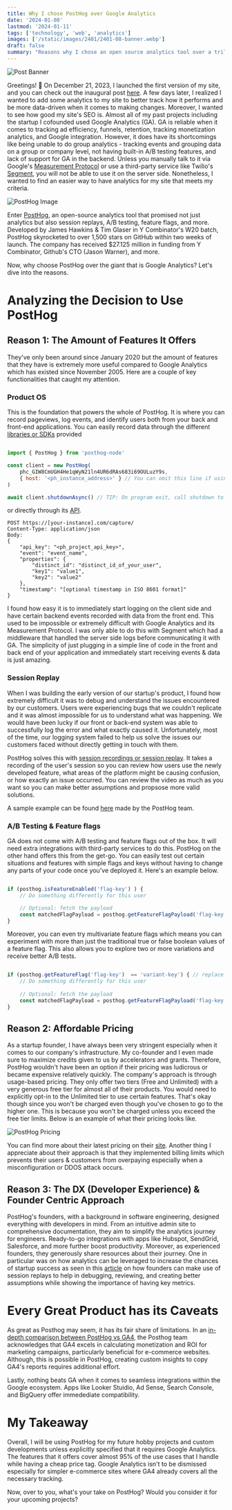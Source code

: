 ```yaml
---
title: Why I chose PostHog over Google Analytics
date: '2024-01-08'
lastmod: '2024-01-11'
tags: ['technology', 'web', 'analytics']
images: ['/static/images/2401/2401-08-banner.webp']
draft: false
summary: "Reasons why I chose an open source analytics tool over a trillion dollar company's battle-tested software."
---
```


![Post Banner](/static/images/2401/2401-08-banner.webp)

Greetings! 🚀 On December 21, 2023, I launched the first version of my site, and you can check out the inaugural post [here](https://francisaguilar.co/blog/231221-hello-world).
A few days later, I realized I wanted to add some analytics to my site to better track how it performs and be more data-driven when it comes to making changes.
Moreover, I wanted to see how good my site's SEO is. Almost all of my past projects including the startup I cofounded used Google Analytics (GA). 
GA is reliable when it comes to tracking ad efficiency, funnels, retention, tracking monetization analytics, and Google integration.
However, it does have its shortcomings like being unable to do group analytics - tracking events and grouping data on a group or company level, not having built-in A/B testing features,
and lack of support for GA in the backend. Unless you manually talk to it via Google's [Measurement Protocol](https://developers.google.com/analytics/devguides/collection/protocol/ga4)
or use a third-party service like Twilio's [Segment](https://segment.com/), you will not be able to use it on the server side. 
Nonetheless, I wanted to find an easier way to have analytics for my site that meets my criteria.

![PostHog Image](/static/images/2401/2401-08-posthog-image.webp)

Enter [PostHog](https://posthog.com/), an open-source analytics tool that promised not just analytics but also session replays, A/B testing, feature flags, and more. 
Developed by James Hawkins & Tim Glaser in Y Combinator's W20 batch, PostHog skyrocketed to over 1,500 stars on GitHub within two weeks of launch.
The company has received $27.125 million in funding from Y Combinator, Github's CTO (Jason Warner), and more.

Now, why choose PostHog over the giant that is Google Analytics? Let's dive into the reasons.

# Analyzing the Decision to Use PostHog

## Reason 1: The Amount of Features It Offers

They've only been around since January 2020 but the amount of features that they have is extremely more useful compared to Google Analytics which has existed since November 2005. 
Here are a couple of key functionalities that caught my attention.

### Product OS

This is the foundation that powers the whole of PostHog. It is where you can record pageviews, log events, and identify users both from your back and front-end applications.
You can easily record data through the different [libraries or SDKs](https://posthog.com/docs/getting-started/install?tab=sdks) provided 

``` javascript

import { PostHog } from 'posthog-node'

const client = new PostHog(
    phc_GIW8CmUGH4He1qWyN21ln4UR6dRAs683i69OULuzY9s,
    { host: '<ph_instance_address>' } // You can omit this line if using PostHog Cloud
)

await client.shutdownAsync() // TIP: On program exit, call shutdown to stop pending pollers and flush any remaining events

```

or directly through its [API](https://posthog.com/docs/getting-started/install?tab=api).

``` http
POST https://[your-instance].com/capture/
Content-Type: application/json
Body:
{
    "api_key": "<ph_project_api_key>",
    "event": "event_name",
    "properties": {
        "distinct_id": "distinct_id_of_your_user",
        "key1": "value1",
        "key2": "value2"
    },
    "timestamp": "[optional timestamp in ISO 8601 format]"
}

```

I found how easy it is to immediately start logging on the client side and have certain backend events recorded with data from the front end. 
This used to be impossible or extremely difficult with Google Analytics and its Measurement Protocol. 
I was only able to do this with Segment which had a middleware that handled the server side logs before communicating it with GA.
The simplicity of just plugging in a simple line of code in the front and back end of your application and immediately start receiving events & data is just amazing.

### Session Replay

When I was building the early version of our startup's product, I found how extremely difficult it was to debug and understand the issues encountered by our customers.
Users were experiencing bugs that we couldn't replicate and it was almost impossible for us to understand what was happening. 
We would have been lucky if our front or back-end system was able to successfully log the error and what exactly caused it. 
Unfortunately, most of the time, our logging system failed to help us solve the issues our customers faced without directly getting in touch with them.

PostHog solves this with [session recordings or session replay](https://posthog.com/docs/session-replay). 
It takes a recording of the user's session so you can review how users use the newly developed feature, what areas of the platform might be causing confusion, or how exactly an issue occurred.
You can review the video as much as you want so you can make better assumptions and propsose more valid solutions.

A sample example can be found [here](https://posthog.com/docs/session-replay/installation) made by the PostHog team.

### A/B Testing & Feature flags

GA does not come with A/B testing and feature flags out of the box. It will need extra integrations with third-party services to do this. PostHog on the other hand offers this from the get-go.
You can easily test out certain situations and features with simple flags and keys without having to change any parts of your code once you've deployed it. Here's an example below.

``` javascript

if (posthog.isFeatureEnabled('flag-key') ) {
    // Do something differently for this user

    // Optional: fetch the payload
    const matchedFlagPayload = posthog.getFeatureFlagPayload('flag-key')
}

```

Moreover, you can even try multivariate feature flags which means you can experiment with more than just the traditional true or false boolean values of a feature flag.
This also allows you to explore two or more variations and receive better A/B tests.

``` javascript

if (posthog.getFeatureFlag('flag-key')  == 'variant-key') { // replace 'variant-key' with the key of your variant
    // Do something differently for this user
    
    // Optional: fetch the payload
    const matchedFlagPayload = posthog.getFeatureFlagPayload('flag-key')
}

```

## Reason 2: Affordable Pricing

As a startup founder, I have always been very stringent especially when it comes to our company's infrastructure. 
My co-founder and I even made sure to maximize credits given to us by accelerators and grants. 
Therefore, PostHog wouldn't have been an option if their pricing was ludicrous or became expensive relatively quickly.
The company's approach is through usage-based pricing. They only offer two tiers (Free and Unlimited) with a very generous free tier for almost all of their products.
You would need to explicitly opt-in to the Unlimited tier to use certain features. That's okay though since you won't be charged even though you've chosen to go to the higher one.
This is because you won't be charged unless you exceed the free tier limits. Below is an example of what their pricing looks like.

![PostHog Pricing](/static/images/2401/2401-08-posthog-pricing.webp)

You can find more about their latest pricing on their [site](https://posthog.com/pricing). 
Another thing I appreciate about their approach is that they implemented billing limits which prevents their users & customers from overpaying especially when a misconfiguration or DDOS attack occurs.

## Reason 3: The DX (Developer Experience) & Founder Centric Approach

PostHog's founders, with a background in software engineering, designed everything with developers in mind. 
From an intuitive admin site to comprehensive documentation, they aim to simplify the analytics journey for engineers. 
Ready-to-go integrations with apps like Hubspot, SendGrid, Salesforce, and more further boost productivity.
Moreover, as experienced founders, they generously share resources about their journey. 
One in particular was on how analytics can be leveraged to increase the chances of startup success as seen in this [article](https://posthog.com/founders/early-stage-analytics) on how founders can make use of session replays to help in debugging, reviewing, and creating better assumptions while showing the importance of having key metrics.

# Every Great Product has its Caveats

As great as Posthog may seem, it has its fair share of limitations. 
In an [in-depth comparison between PostHog vs GA4](https://posthog.com/blog/posthog-vs-ga4), the Posthog team acknowledges that GA4 excels in calculating monetization and ROI for marketing campaigns, particularly beneficial for e-commerce websites. 
Although, this is possible in PostHog, creating custom insights to copy GA4's reports requires additional effort.

Lastly, nothing beats GA when it comes to seamless integrations within the Google ecosystem. Apps like Looker Stuidio, Ad Sense, Search Console, and BigQuery offer immedediate compatibility.

# My Takeaway

Overall, I will be using PostHog for my future hobby projects and custom developments unless explicitly specified that it requires Google Analytics. 
The features that it offers cover almost 95% of the use cases that I handle while having a cheap price tag. 
Google Analytics isn't to be dismissed especially for simpler e-commerce sites where GA4 already covers all the necessary tracking.

Now, over to you, what's your take on PostHog? Would you consider it for your upcoming projects?